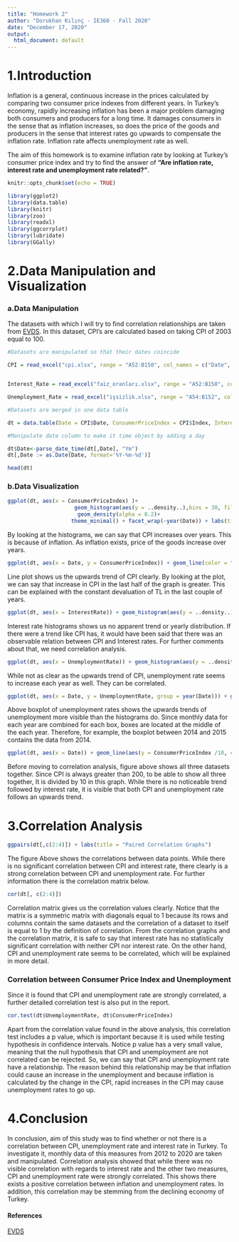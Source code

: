 ```yaml
---
title: "Homework 2"
author: "Dorukhan Kılınç - IE360 - Fall 2020"
date: "December 17, 2020"
output:
  html_document: default
---
```

# 1.Introduction

Inflation is a general, continuous increase in the prices calculated by comparing two consumer price indexes from different years. In Turkey's economy, rapidly increasing inflation has been a major problem damaging both consumers and producers for a long time. It damages consumers in the sense that as inflation increases, so does the price of the goods and producers in the sense that interest rates go upwards to compensate the inflation rate. Inflation rate affects unemployment rate as well. 

The aim of this homework is to examine inflation rate by looking at Turkey's consumer price index and try to find the answer of **"Are inflation rate, interest rate and unemployment rate related?"**.

```r
knitr::opts_chunk$set(echo = TRUE)

library(ggplot2)
library(data.table)
library(knitr)
library(zoo)
library(readxl)
library(ggcorrplot)
library(lubridate)
library(GGally)

```

# 2.Data Manipulation and Visualization

### a.Data Manipulation

The datasets with which I will try to find correlation relationships are taken from [EVDS](https://evds2.tcmb.gov.tr/). In this dataset, CPI's are calculated based on taking CPI of 2003 equal to 100.

```r

#Datasets are manipulated so that their dates coincide

CPI = read_excel("cpi.xlsx", range = "A52:B150", col_names = c("Date", "Index"))


Interest_Rate = read_excel("faiz_oranları.xlsx", range = "A52:B150", col_names = c("Date", "Interest Rate"))

Unemployment_Rate = read_excel("işsizlik.xlsx", range = "A54:B152", col_names = c("Date", "Unemployment Rate"))

#Datasets are merged in one data table

dt = data.table(Date = CPI$Date, ConsumerPriceIndex = CPI$Index, InterestRate = Interest_Rate$`Interest Rate`, UnemploymentRate = Unemployment_Rate$`Unemployment Rate`)

#Manipulate date column to make it time object by adding a day

dt$Date<-parse_date_time(dt[,Date], "Ym")
dt[,Date := as.Date(Date, format='%Y-%m-%d')]

head(dt)
```

### b.Data Visualization

```r

ggplot(dt, aes(x = ConsumerPriceIndex) )+
                     geom_histogram(aes(y = ..density..),bins = 30, fill = "light blue") +
                      geom_density(alpha = 0.2)+
                    theme_minimal() + facet_wrap(~year(Date)) + labs(title = "Histograms of Monthly Consumer Price Index in Turkey over 2012-2020",x = "Monthly CPI")


```

By looking at the histograms, we can say that CPI increases over years. This is because of inflation. As inflation exists, price of the goods increase over years. 

```r

ggplot(dt, aes(x = Date, y = ConsumerPriceIndex)) + geom_line(color = "dark blue") + theme_minimal() + labs(title = "Line Graph of CPI in Turkey over 2012-2020", y = "CPI")

```

Line plot shows us the upwards trend of CPI clearly. By looking at the plot, we can say that increase in CPI in the last half of the graph is greater. This can be explained with the constant devaluation of TL in the last couple of years. 




```r

ggplot(dt, aes(x = InterestRate)) + geom_histogram(aes(y = ..density..),bins = 30, fill = "light blue") + geom_density(alpha = 0.2) + theme_minimal() + facet_wrap(~year(Date)) + labs(title = "Histograms of Monthly Interest Rate in Turkey over 2012-2020", x = "Monthly Interest Rate")


```

Interest rate histograms shows us no apparent trend or yearly distribution. If there were a trend like CPI has, it would have been said that there was an observable relation between CPI and Interest rates. For further comments about that, we need correlation analysis.  


```r
ggplot(dt, aes(x = UnemploymentRate)) + geom_histogram(aes(y = ..density..), bins = 30, fill = "light blue") + geom_density(alpha = 0.2) + theme_minimal() + facet_wrap(~year(Date)) + labs(title = "Histograms of Monthly Unemployment Rate in Turkey over 2012-2020", x = "Monthly Unemployment Rate")
```

While not as clear as the upwards trend of CPI, unemployment rate seems to increase each year as well. They can be correlated. 

```r

ggplot(dt, aes(x = Date, y = UnemploymentRate, group = year(Date))) + geom_boxplot(fill = "light blue") + theme_minimal() + labs(title = "Boxplots of Unemployment Rate in Turkey over 2012- 2020", y = "Unemployment Rate") + scale_x_date(date_breaks = "1 year", date_labels = "%Y")

```

Above boxplot of unemployment rates shows the upwards trends of unemployment more visible than the histograms do. Since monthly data for each year are combined for each box, boxes are located at the middle of the each year. Therefore, for example, the boxplot between 2014 and 2015 contains the data from 2014.  

```r
ggplot(dt, aes(x = Date)) + geom_line(aes(y = ConsumerPriceIndex /10, color = "Consumer Price Index")) + geom_line(aes(y = UnemploymentRate, color = "Unemployment Rate")) + geom_line(aes(y = InterestRate, color = "Interest Rate")) + theme_minimal() + labs(title = "Line Graphs of Monthly CPI, Interest Rate and Unemployment Rate", y = NULL, color = "Legend") + scale_color_manual(values = c("dark blue", "dark red", "dark green"))
```

Before moving to correlation analysis, figure above shows all three datasets together. Since CPI is always greater than 200, to be able to show all three together, It is divided by 10 in this graph. While there is no noticeable trend followed by interest rate, it is visible that both CPI and unemployment rate follows an upwards trend. 

# 3.Correlation Analysis

```r
ggpairs(dt[,c(2:4)]) + labs(title = "Paired Correlation Graphs")
```

The figure Above shows the correlations between data points. While there is no significant correlation between CPI and interest rate, there clearly is a strong correlation between CPI and unemployment rate. For further information there is the correlation matrix below.

```r
cor(dt[, c(2:4)])
```

Correlation matrix gives us the correlation values clearly. Notice that the matrix is a symmetric matrix with diagonals equal to 1 because its rows and columns contain the same datasets and the correlation of a dataset to itself is equal to 1 by the definition of correlation. From the correlation graphs and the correlation matrix, it is safe to say that interest rate has no statistically significant correlation with neither CPI nor interest rate. On the other hand, CPI and unemployment rate seems to be correlated, which will be explained in more detail.

### Correlation between Consumer Price Index and Unemployment

Since it is found that CPI and unemployment rate are strongly correlated, a further detailed correlation test is also put in the report.

```r
cor.test(dt$UnemploymentRate, dt$ConsumerPriceIndex)
```

Apart from the correlation value found in the above analysis, this correlation test includes a p value, which is important because it is used while testing hypothesis in confidence intervals. Notice p value has a very small value, meaning that the null hypothesis that CPI and unemployment are not correlated can be rejected. So, we can say that CPI and unemployment rate have a relationship. The reason behind this relationship may be that inflation could cause an increase in the unemployment and because inflation is calculated by the change in the CPI, rapid increases in the CPI may cause unemployment rates to go up. 



# 4.Conclusion

In conclusion, aim of this study was to find whether or not there is a correlation between CPI, unemployment rate and interest rate in Turkey. To investigate it, monthly data of this measures from 2012 to 2020 are taken and manipulated. Correlation analysis showed that while there was no visible correlation with regards to interest rate and the other two measures, CPI and unemployment rate were strongly correlated. This shows there exists a positive correlation between inflation and unemployment rates. In addition, this correlation may be stemming from the declining economy of Turkey.      



#### References
[EVDS](https://evds2.tcmb.gov.tr/)
